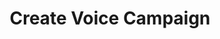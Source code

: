 ---
title: "Create Voice Campaign"
sidebarTitle: "Create Campaign"
description: "Create a new automated voice calling campaign"
openapi: "POST /campaign"
icon: "bullhorn"
---
